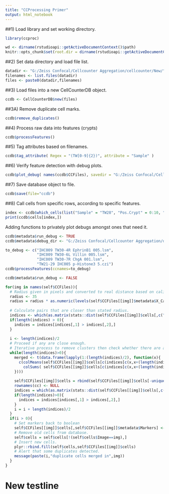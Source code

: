 ```yaml
---
title: "CCProcessing Primer"
output: html_notebook
---
```


##1) Load library and set working directory.

```r
library(ccproc)

wd <- dirname(rstudioapi::getActiveDocumentContext()$path)
knitr::opts_chunk$set(root.dir = dirname(rstudioapi::getActiveDocumentContext()$path))

```

##2) Set data directory and load file list.

```r
datadir <- "G:/Zeiss Confocal/Cellcounter Aggregation/cellcounter/New/"
filenames <- list.files(datadir)
files <- paste0(datadir,filenames)
```

##3) Load files into a new CellCounterDB object.

```r
ccdb <- CellCounterDB$new(files)
```

##3A) Remove duplicate cell marks.

```r
ccdb$remove_duplicates()
```


##4) Process raw data into features (crypts)

```r
ccdb$processFeatures()
```

##5) Tag attributes based on filenames.

```r
ccdb$tag_attribute( Regex = "(TW[0-9]{2})", attribute = "Sample" )
```

##6) Verify feature detection with debug plots.

```r
ccdb$plot_debug( names(ccdb$CCFiles), savedir = "G:/Zeiss Confocal/Cellcounter Aggregation/test/" )
```

##7) Save database object to file.

```r
ccdb$save(file="ccdb")
```

##8) Call cells from specific rows, according to specific features.

```r
index <- ccdb$which_cells(list("Sample" = "TW28", "Pos.Crypt" = 0:10, "Reg4-dsRed" = TRUE))
print(ccdb$cells[index,])
```


Adding functions to privately plot debugs amongst ones that need it. 
```r
ccdb$metadata$run_debug <- TRUE
ccdb$metadata$debug_dir <- "G:/Zeiss Confocal/Cellcounter Aggregation/debug/"

to_debug <- c("IHC009 TW30-4R EphrinB1 005.lsm",
              "IHC009 TW30-6L Villin 005.lsm",
              "IHC009 TW30-7R ChgA 001.lsm",
              "TW21-29 IHC005 p-Histone3 5.czi")
ccdb$processFeatures(ccnames=to_debug)

ccdb$metadata$run_debug <- FALSE
```




```r
for(img in names(self$CCFiles)){
  # Radius given in pixels and converted to real distance based on calibration. 
  radius <- 35
  radius = radius * as.numeric(levels(self$CCFiles[[img]]$metadata$X_Calibration)[1])
  
  # Calculate pairs that are closer than stated radius.
  indices <- which(as.matrix(stats::dist(self$CCFiles[[img]]$cells[,c("X","Y","Z")])) <= radius, arr.ind=TRUE)
  if(length(indices) > 0){
    indices = indices[indices[,1] > indices[,2],]
  }
  
  i <- length(indices)/2
  # Proceed if any are close enough.
  # Iterative process to remove clusters then check whether there are any still too close. 
  while(length(indices)>0){
    merged <- t(data.frame(lapply(1:(length(indices)/2), function(x){
      c(colMeans(self$CCFiles[[img]]$cells[c(indices[c(x,x+(length(indices)/2))]),!(colnames(self$CCFiles[[img]]$cells) %in% self$CCFiles[[img]]$metadata$Markers)]),
        colSums( self$CCFiles[[img]]$cells[c(indices[c(x,x+(length(indices)/2))]),self$CCFiles[[img]]$metadata$Markers]) > 0)
    })))
    
    self$CCFiles[[img]]$cells = rbind(self$CCFiles[[img]]$cells[-unique(c(indices)),],merged)
    rownames(cc) <- NULL 
    indices = which(as.matrix(stats::dist(self$CCFiles[[img]]$cells[,c("X","Y","Z")])) <= radius, arr.ind=TRUE)
    if(length(indices)>0){
      indices = indices[indices[,1] > indices[,2],]
    }
    i = i + length(indices)/2
  }
  if(i > 0){
    # Set markers back to boolean
    self$CCFiles[[img]]$cells[,self$CCFiles[[img]]$metadata$Markers] <- self$CCFiles[[img]]$cells[,self$CCFiles[[img]]$metadata$Markers] > 0
    # Remove old cells from database.
    self$cells = self$cells[!(self$cells$Image==img),]
    # Insert new cells.
    plyr::rbind.fill(self$cells,self$CCFiles[[img]]$cells)
    # Alert that some duplicates detected.
    message(paste(i,"duplicate cells merged in",img))
  } 
}
```

# New testline
